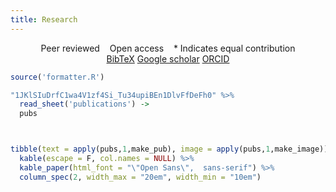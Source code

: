 ```yaml
---
title: Research
---
```


<center>
 
<i class="fa-solid fa-user-check"> </i> Peer reviewed &nbsp;&nbsp; <i class="ai ai-open-access ai-lg"></i> Open access &nbsp;&nbsp; * Indicates equal contribution <br>
<a href="files/harrigan.bib" class="btn btn-secondary icon-link"><i class="fa-solid fa-download fa-sm"></i> BibTeX</a>
<a href="https://scholar.google.ca/citations?user=l4ElMEgAAAAJ&hl" class="btn btn-secondary icon-link"><i class="ai ai-google-scholar ai-xl"></i> Google scholar</a>
<a href="https://orcid.org/0000-0002-9243-9648" class="btn btn-secondary icon-link"><i class="ai ai-orcid ai-xl"></i> ORCID</a>
 
</center>
 
```r
source('formatter.R')

"1JKlSIuDrfC1wa4V1zf4Si_Tu34upiBEn1DlvFfDeFh0" %>%
  read_sheet('publications') ->
  pubs



tibble(text = apply(pubs,1,make_pub), image = apply(pubs,1,make_image)) %>%
  kable(escape = F, col.names = NULL) %>%
  kable_paper(html_font = "\"Open Sans\",  sans-serif") %>%
  column_spec(2, width_max = "20em", width_min = "10em")


```